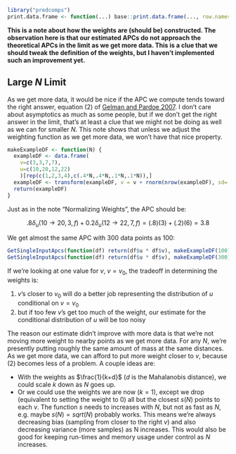 ```r
library("predcomps")
print.data.frame <- function(...) base::print.data.frame(..., row.names=FALSE)
```

**This is a note about how the weights are (should be) constructed. The observation here is that our estimated APCs do not approach the theoretical APCs in the limit as we get more data. This is a clue that we should tweak the definition of the weights, but I haven't implemented such an improvement yet.**

## Large $N$ Limit

As we get more data, it would be nice if the APC we compute tends toward the right answer, equation (2) of [Gelman and Pardoe 2007](http://onlinelibrary.wiley.com/doi/10.1111/j.1467-9531.2007.00181.x/abstract). I don't care about asymptotics as much as some people, but if we don't get the right answer in the limit, that's at least a clue that we might not be doing as well as we can for smaller $N$. This note shows that unless we adjust the weighting function as we get more data, we won't have that nice property.

```r
makeExampleDF <- function(N) {
  exampleDF <- data.frame(
    v=c(3,3,7,7),  
    u=c(10,20,12,22) 
    )[rep(c(1,2,3,4),c(.4*N,.4*N,.1*N,.1*N)),]
  exampleDF <- transform(exampleDF, v = v + rnorm(nrow(exampleDF), sd=.001))
  return(exampleDF)
}
```

Just as in the note "Normalizing Weights", the APC should be:

$$.8 \delta_u(10 \rightarrow 20, 3, f) + 0.2 \delta_u(12 \rightarrow 22, 7, f) = (.8)(3) + (.2)(6) = 3.8$$

We get almost the same APC with 300 data points as 100:

```r
GetSingleInputApcs(function(df) return(df$u * df$v), makeExampleDF(100), u="u", v="v")$PerUnitInput.Signed
GetSingleInputApcs(function(df) return(df$u * df$v), makeExampleDF(300), u="u", v="v")$PerUnitInput.Signed
```

If we're looking at one value for $v$, $v=v_0$, the tradeoff in determining the weights is:

1. $v$'s closer to $v_0$ will do a better job representing the distribution of $u$ conditional on $v=v_0$
2. but if too few $v$'s get too much of the weight, our estimate for the conditional distribution of $u$ will be too noisy

The reason our estimate didn't improve with more data is that we're not moving more weight to nearby points as we get more data. For any $N$, we're presently putting roughly the same amount of mass at the same distances. As we get more data, we can afford to put more weight closer to $v$, because (2) becomes less of a problem. A couple ideas are:

- With the weights as $\frac{1}{k+d}$ ($d$ is the Mahalanobis distance), we could scale $k$ down as $N$ goes up.
- Or we could use the weights we are now ($k=1$), except we drop (equivalent to setting the weight to 0) all but the closest $s(N)$ points to each $v$. The function $s$ needs to increases with $N$, but not as fast as $N$, e.g. maybe $s(N) = sqrt(N)$ probably works. This means we're always decreasing bias (sampling from closer to the right $v$) and also decreasing variance (more samples) as N increases. This would also be good for keeping run-times and memory usage under control as $N$ increases.
